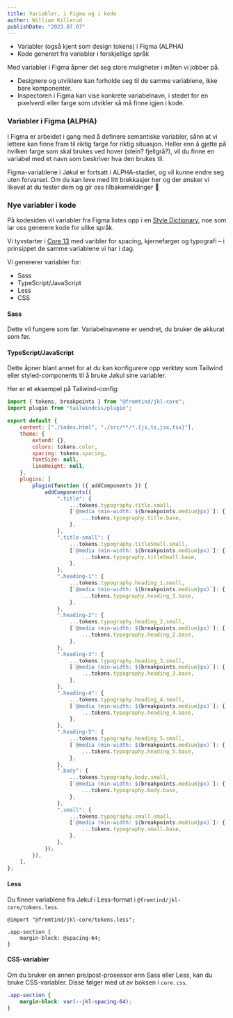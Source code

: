 ```yaml
---
title: Variabler, i Figma og i kode
author: William Killerud
publishDate: "2023.07.07"
---
```


<div className="jkl-portal-paragraph">
    <SuccessMessage role="none presentation" fullWidth title="Nye features">
        <ul className="jkl-list">
            <li className="jkl-list__item">Variabler (også kjent som design tokens) i Figma (ALPHA)</li>
            <li className="jkl-list__item">Kode generert fra variabler i forskjellige språk</li>
        </ul>
    </SuccessMessage>
</div>

Med variabler i Figma åpner det seg store muligheter i måten vi jobber på.

-   Designere og utviklere kan forholde seg til de samme variablene, ikke bare komponenter.
-   Inspectoren i Figma kan vise konkrete variabelnavn, i stedet for en pixelverdi eller farge som utvikler så må finne igjen i kode.

### Variabler i Figma (ALPHA)

I Figma er arbeidet i gang med å definere semantiske variabler, sånn at vi lettere kan finne fram til riktig farge for riktig situasjon. Heller enn å gjette på hvilken farge som skal brukes ved hover (stein? fjellgrå?), vil du finne en variabel med et navn som beskriver hva den brukes til.

Figma-variablene i Jøkul er fortsatt i ALPHA-stadiet, og vil kunne endre seg uten forvarsel. Om du kan leve med litt brekkasjer her og der ønsker vi likevel at du tester dem og gir oss tilbakemeldinger 🙇

### Nye variabler i kode

På kodesiden vil variabler fra Figma listes opp i en [Style Dictionary](https://amzn.github.io/style-dictionary/), noe som lar oss generere kode for ulike språk.

Vi tyvstarter i [Core 13](/blog/core-13) med varibler for spacing, kjernefarger og typografi – i prinsippet de samme variablene vi har i dag.

Vi genererer variabler for:

-   Sass
-   TypeScript/JavaScript
-   Less
-   CSS

#### Sass

Dette vil fungere som før. Variabelnavnene er uendret, du bruker de akkurat som før.

#### TypeScript/JavaScript

Dette åpner blant annet for at du kan konfigurere opp verktøy som Tailwind eller styled-components til å bruke Jøkul sine variabler.

Her er et eksempel på Tailwind-config:

```js
import { tokens, breakpoints } from "@fremtind/jkl-core";
import plugin from "tailwindcss/plugin";

export default {
    content: ["./index.html", "./src/**/*.{js,ts,jsx,tsx}"],
    theme: {
        extend: {},
        colors: tokens.color,
        spacing: tokens.spacing,
        fontSize: null,
        lineHeight: null,
    },
    plugins: [
        plugin(function ({ addComponents }) {
            addComponents({
                ".title": {
                    ...tokens.typography.title.small,
                    [`@media (min-width: ${breakpoints.medium}px)`]: {
                        ...tokens.typography.title.base,
                    },
                },
                ".title-small": {
                    ...tokens.typography.titleSmall.small,
                    [`@media (min-width: ${breakpoints.medium}px)`]: {
                        ...tokens.typography.titleSmall.base,
                    },
                },
                ".heading-1": {
                    ...tokens.typography.heading_1.small,
                    [`@media (min-width: ${breakpoints.medium}px)`]: {
                        ...tokens.typography.heading_1.base,
                    },
                },
                ".heading-2": {
                    ...tokens.typography.heading_2.small,
                    [`@media (min-width: ${breakpoints.medium}px)`]: {
                        ...tokens.typography.heading_2.base,
                    },
                },
                ".heading-3": {
                    ...tokens.typography.heading_3.small,
                    [`@media (min-width: ${breakpoints.medium}px)`]: {
                        ...tokens.typography.heading_3.base,
                    },
                },
                ".heading-4": {
                    ...tokens.typography.heading_4.small,
                    [`@media (min-width: ${breakpoints.medium}px)`]: {
                        ...tokens.typography.heading_4.base,
                    },
                },
                ".heading-5": {
                    ...tokens.typography.heading_5.small,
                    [`@media (min-width: ${breakpoints.medium}px)`]: {
                        ...tokens.typography.heading_5.base,
                    },
                },
                ".body": {
                    ...tokens.typography.body.small,
                    [`@media (min-width: ${breakpoints.medium}px)`]: {
                        ...tokens.typography.body.base,
                    },
                },
                ".small": {
                    ...tokens.typography.small.small,
                    [`@media (min-width: ${breakpoints.medium}px)`]: {
                        ...tokens.typography.small.base,
                    },
                },
            });
        }),
    ],
};
```

#### Less

Du finner variablene fra Jøkul i Less-format i `@fremtind/jkl-core/tokens.less`.

```less
@import "@fremtind/jkl-core/tokens.less";

.app-section {
    margin-block: @spacing-64;
}
```

#### CSS-variabler

Om du bruker en annen pre/post-prosessor enn Sass eller Less, kan du bruke CSS-variabler. Disse følger med ut av boksen i `core.css`.

```css
.app-section {
    margin-block: var(--jkl-spacing-64);
}
```
